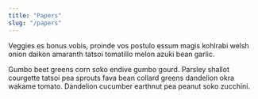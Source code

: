 ```yaml
---
title: "Papers"
slug: "/papers"
---
```

Veggies es bonus vobis, proinde vos postulo essum magis kohlrabi welsh onion daikon amaranth tatsoi tomatillo melon azuki bean garlic.

Gumbo beet greens corn soko endive gumbo gourd. Parsley shallot courgette tatsoi pea sprouts fava bean collard greens dandelion okra wakame tomato. Dandelion cucumber earthnut pea peanut soko zucchini.
